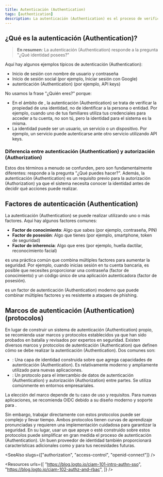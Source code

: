 ```yaml
---
title: Autenticación (Authentication)
tags: [authentication]
description: La autenticación (Authentication) es el proceso de verificar la propiedad de la identidad (p. ej., usuario o servicio). Es la base de los sistemas de gestión de identidades y accesos (IAM) y es esencial para asegurar aplicaciones y servicios.
---
```


## ¿Qué es la autenticación (Authentication)?

> **En resumen**: La autenticación (Authentication) responde a la pregunta "¿Qué identidad posees?"

Aquí hay algunos ejemplos típicos de autenticación (Authentication):

- Inicio de sesión con nombre de usuario y contraseña
- Inicio de sesión social (por ejemplo, Iniciar sesión con Google)
- <Ref slug="machine-to-machine" /> autenticación (Authentication) (por ejemplo, API keys)

No usamos la frase "¿Quién eres?" porque:

- En el ámbito de <Ref slug="iam" />, la autenticación (Authentication) se trata de verificar la propiedad de una identidad, no de identificar a la persona o entidad. Por ejemplo, cuando uno de tus familiares utiliza tus credenciales para acceder a tu cuenta, no son tú, pero la identidad para el sistema es la misma.
- La identidad puede ser un usuario, un servicio o un dispositivo. Por ejemplo, un servicio puede autenticarse ante otro servicio utilizando API keys.

### Diferencia entre autenticación (Authentication) y autorización (Authorization)

Estos dos términos a menudo se confunden, pero son fundamentalmente diferentes: <Ref slug="authorization" /> responde a la pregunta "¿Qué puedes hacer?". Además, la autenticación (Authentication) es un requisito previo para la autorización (Authorization) ya que el sistema necesita conocer la identidad antes de decidir qué acciones puede realizar.

## Factores de autenticación (Authentication)

La autenticación (Authentication) se puede realizar utilizando uno o más factores. Aquí hay algunos factores comunes:

- **Factor de conocimiento**: Algo que sabes (por ejemplo, contraseña, PIN)
- **Factor de posesión**: Algo que tienes (por ejemplo, smartphone, token de seguridad)
- **Factor de inherencia**: Algo que eres (por ejemplo, huella dactilar, reconocimiento facial)

<Ref slug="mfa" /> es una práctica común que combina múltiples factores para aumentar la seguridad. Por ejemplo, cuando inicias sesión en tu cuenta bancaria, es posible que necesites proporcionar una contraseña (factor de conocimiento) y un código único de una aplicación autenticadora (factor de posesión).

<Ref slug="passkey" /> es un factor de autenticación (Authentication) moderno que puede combinar múltiples factores y es resistente a ataques de phishing.

## Marcos de autenticación (Authentication) (protocolos)

En lugar de construir un sistema de autenticación (Authentication) propio, se recomienda usar marcos y protocolos establecidos ya que han sido probados en batalla y revisados por expertos en seguridad. Existen diversos marcos y protocolos de autenticación (Authentication) que definen cómo se debe realizar la autenticación (Authentication). Dos comunes son:

- <Ref slug="openid-connect" />: Una capa de identidad construida sobre <Ref slug="oauth-2.0" /> que agrega capacidades de autenticación (Authentication). Es relativamente moderno y ampliamente utilizado para nuevas aplicaciones.
- <Ref slug="saml" />: Un protocolo para el intercambio de datos de autenticación (Authentication) y autorización (Authorization) entre partes. Se utiliza comúnmente en entornos empresariales.

La elección del marco depende de tu caso de uso y requisitos. Para nuevas aplicaciones, se recomienda OIDC debido a su diseño moderno y soporte para <Ref slug="jwt" />.

Sin embargo, trabajar directamente con estos protocolos puede ser complejo y llevar tiempo. Ambos protocolos tienen curvas de aprendizaje pronunciadas y requieren una implementación cuidadosa para garantizar la seguridad. En su lugar, usar un <Ref slug="identity-provider" /> que apoye o esté construido sobre estos protocolos puede simplificar en gran medida el proceso de autenticación (Authentication). Un buen proveedor de identidad también proporcionará características adicionales como <Ref slug="mfa" /> y <Ref slug="single-sign-on" /> para tus necesidades futuras.

<SeeAlso slugs={["authorization", "access-control", "openid-connect"]} />

<Resources
  urls={[
    "https://blog.logto.io/ciam-101-intro-authn-sso",
    "https://blog.logto.io/ciam-102-authz-and-rbac",
  ]}
/>